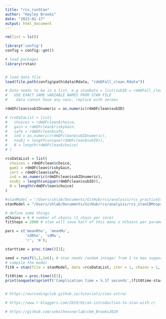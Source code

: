 ```yaml
---
title: "rcs_runStan"
author: "Hayley Brooks"
date: "2023-01-17"
output: html_document
---
```


```r
rm(list = ls())

library('config')
config = config::get()

# load packages
library(rstan)


# load data file
load(file.path(config$path$data$Rdata, "rdmDFall_clean.Rdata"))

```

```r

# Data needs to be in a list, e.g stanData = list(subID = rdmDFall_clean$subID, etc)
#   USE EXACT SAME VARIABLE NAMES FROM STAN FILE
#    data cannot have any nans, replace with zeroes

rdmDFclean$subIDnumeric = as.numeric(rdmDFclean$subID)

# rcsDataList = list(
#   choices = rdmDFclean$choice,
#   gain = rdmDFclean$riskyGain,
#   safe = rdmDFclean$safe,
#   ind = as.numeric(rdmDFclean$subIDnumeric),
#   nsubj = length(unique(rdmDFclean$subID)),
#   N = length(rdmDFclean$choice)
# )

rcsDataList = list(
  choices = rdmDFclean$choice,
  gam1 = rdmDFclean$riskyGain,
  cert = rdmDFclean$safe,
  ind = as.numeric(rdmDFclean$subIDnumeric),
  nsubj = length(unique(rdmDFclean$subID)),
  N = length(rdmDFclean$choice)
)


```


```r
#stanModel = "/Users/shlab/Documents/GitHub/rcs/analysis/rcs_practiceStan.stan"
stanModel = "/Users/shlab/Documents/GitHub/rcs/analysis/rcs_stanCBMcopy.stan"

```

```r

# define some things
nChains = 6 # number of chains (1 chain per core)
fitSteps = 2000 # stan will save half of this many x nChains per parameter

pars = c('meanRho', 'meanMu',
         'sdRho', 'sdMu',
         'r', 'm');

starttime = proc.time()[3];

seed = runif(1,1,1e6); # stan needs random integer from 1 to max supportable
# compile the model
fit0 = stan(file = stanModel, data =rcsDataList, iter = 1, chains = 1, pars=pars); # this initializes or sets up the model

fit0time = proc.time()[3];
print(noquote(sprintf('Complication time = %.1f seconds',(fit0time-starttime))));

```


```r

```




```r
# https://ourcodingclub.github.io/tutorials/stan-intro/

# https://www.r-bloggers.com/2019/01/an-introduction-to-stan-with-r/

# https://github.com/sokolhessnerlab/cbm_Brooks2020
```

